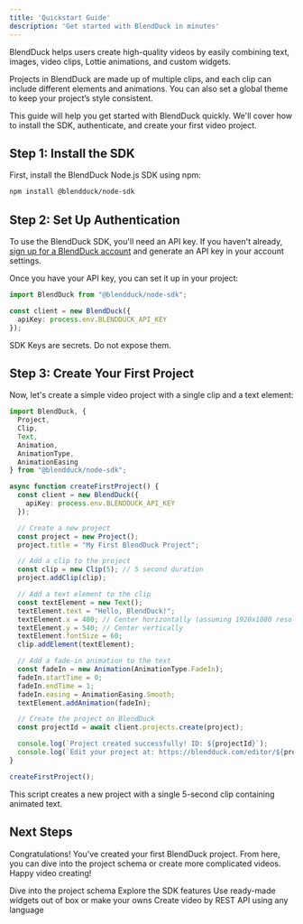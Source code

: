 ```yaml
---
title: 'Quickstart Guide'
description: 'Get started with BlendDuck in minutes'
---
```


BlendDuck helps users create high-quality videos by easily combining text, images, video clips, Lottie animations, and custom widgets.

Projects in BlendDuck are made up of multiple clips, and each clip can include different elements and animations. You can also set a global theme to keep your project’s style consistent.

This guide will help you get started with BlendDuck quickly. We'll cover how to install the SDK, authenticate, and create your first video project.

## Step 1: Install the SDK

First, install the BlendDuck Node.js SDK using npm:

```bash
npm install @blendduck/node-sdk
```

## Step 2: Set Up Authentication

To use the BlendDuck SDK, you'll need an API key. If you haven't already, [sign up for a BlendDuck account](https://blendduck.com/signin) and generate an API key in your account settings.

Once you have your API key, you can set it up in your project:

```typescript
import BlendDuck from "@blendduck/node-sdk";

const client = new BlendDuck({
  apiKey: process.env.BLENDDUCK_API_KEY
});
```

<Warning>
SDK Keys are secrets. Do not expose them.
</Warning>

## Step 3: Create Your First Project

Now, let's create a simple video project with a single clip and a text element:

```typescript
import BlendDuck, {
  Project,
  Clip,
  Text,
  Animation,
  AnimationType,
  AnimationEasing
} from "@blendduck/node-sdk";

async function createFirstProject() {
  const client = new BlendDuck({
    apiKey: process.env.BLENDDUCK_API_KEY
  });

  // Create a new project
  const project = new Project();
  project.title = "My First BlendDuck Project";

  // Add a clip to the project
  const clip = new Clip(5); // 5 second duration
  project.addClip(clip);

  // Add a text element to the clip
  const textElement = new Text();
  textElement.text = "Hello, BlendDuck!";
  textElement.x = 400; // Center horizontally (assuming 1920x1080 resolution)
  textElement.y = 540; // Center vertically
  textElement.fontSize = 60;
  clip.addElement(textElement);

  // Add a fade-in animation to the text
  const fadeIn = new Animation(AnimationType.FadeIn);
  fadeIn.startTime = 0;
  fadeIn.endTime = 1;
  fadeIn.easing = AnimationEasing.Smooth;
  textElement.addAnimation(fadeIn);

  // Create the project on BlendDuck
  const projectId = await client.projects.create(project);

  console.log(`Project created successfully! ID: ${projectId}`);
  console.log(`Edit your project at: https://blendduck.com/editor/${projectId}`);
}

createFirstProject();
```

This script creates a new project with a single 5-second clip containing animated text.

## Next Steps

Congratulations! You've created your first BlendDuck project. From here, you can dive into the project schema or create more complicated videos. Happy video creating!

<CardGroup cols={2}>
  <Card
    title="Project Schema"
    icon="stars"
    href="/concepts/project"
  >
    Dive into the project schema
  </Card>
  <Card
    title="SDK Features"
    icon="js"
    href="/features/retrieve-project"
  >
    Explore the SDK features
  </Card>
  <Card
    title="Widget Reference"
    icon="puzzle-piece"
    href="/widgets/about"
  >
    Use ready-made widgets out of box or make your owns
  </Card>
  <Card
    title="API Reference"
    icon="code"
    href="api-reference/introduction"
  >
    Create video by REST API using any language
  </Card>
</CardGroup>